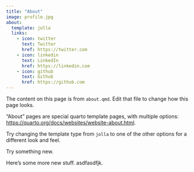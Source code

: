 ```yaml
---
title: "About"
image: profile.jpg
about:
  template: jolla
  links:
    - icon: twitter
      text: Twitter
      href: https://twitter.com
    - icon: linkedin
      text: LinkedIn
      href: https://linkedin.com
    - icon: github
      text: Github
      href: https://github.com
---
```


The content on this page is from `about.qmd`. Edit that file to change how this page looks.

"About" pages are special quarto template pages, with multiple options: <https://quarto.org/docs/websites/website-about.html>.

Try changing the template type from `jolla` to one of the other options for a different look and feel.

Try something new.

Here's some more new stuff. asdfasdfjk.

